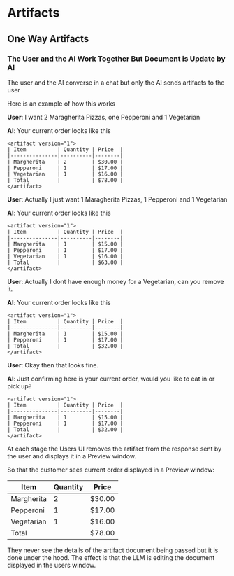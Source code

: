 # Artifacts


## One Way Artifacts

### The User and the AI Work Together But Document is Update by AI 

The user and the AI converse in a chat but only the AI sends artifacts
to the user

Here is an example of how this works

**User**: I want 2 Maragherita Pizzas, one Pepperoni and 1 Vegetarian
 
**AI**:  Your current order looks like this
```
<artifact version="1">
| Item          | Quantity | Price  |
|---------------|----------|--------|
| Margherita    | 2        | $30.00 |
| Pepperoni     | 1        | $17.00 |
| Vegetarian    | 1        | $16.00 |
| Total         |          | $78.00 |
</artifact>
```

**User**: Actually I just want 1 Maragherita Pizzas, 1 Pepperoni and 1 Vegetarian

**AI**:  Your current order looks like this
```
<artifact version="1">
| Item          | Quantity | Price  |
|---------------|----------|--------|
| Margherita    | 1        | $15.00 |
| Pepperoni     | 1        | $17.00 |
| Vegetarian    | 1        | $16.00 |
| Total         |          | $63.00 |
</artifact>
```

**User**: Actually I dont have enough money for a Vegetarian, can you remove it. 

**AI**:  Your current order looks like this
```
<artifact version="1">
| Item          | Quantity | Price  |
|---------------|----------|--------|
| Margherita    | 1        | $15.00 |
| Pepperoni     | 1        | $17.00 |
| Total         |          | $32.00 |
</artifact>
```

**User**: Okay then that looks fine. 

**AI**:  Just confirming here is your current order, would you like to eat in or pick up?
```
<artifact version="1">
| Item          | Quantity | Price  |
|---------------|----------|--------|
| Margherita    | 1        | $15.00 |
| Pepperoni     | 1        | $17.00 |
| Total         |          | $32.00 |
</artifact>
```

At each stage the Users UI removes the artifact from the response 
sent by the user and displays it in a Preview window.

So that the customer sees current order displayed in a Preview window:

| Item          | Quantity | Price  |
|---------------|----------|--------|
| Margherita    | 2        | $30.00 |
| Pepperoni     | 1        | $17.00 |
| Vegetarian    | 1        | $16.00 |
| Total         |          | $78.00 |

They never see the details of the artifact document being passed
but it is done under the hood. The effect is that the LLM 
is editing the document displayed in the users window.


